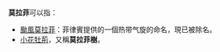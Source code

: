 '''莫拉菲'''可以指：
* [[颱風莫拉菲|颱風莫拉菲]]：菲律賓提供的一個热带气旋的命名，現已被除名。
* [[小花牡荊|小花牡荊]]，又稱'''莫拉菲樹'''。
{{disamb|CAT=三字消歧義}}
